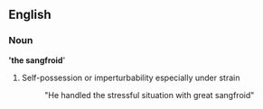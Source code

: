 ==English==

=== Noun===
''''the sangfroid''''

# Self-possession or imperturbability especially under strain
#: "He handled the stressful situation with great sangfroid"